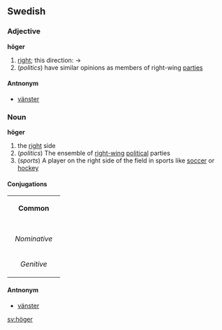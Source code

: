 ==Swedish==
===Adjective===
'''höger'''

#[[right]]; this direction: &rarr;
#(''politics'') have similar opinions as members of right-wing [[parties]]

====Antnonym====
*[[vänster]]

===Noun===
'''höger'''

#the [[right]] side
#(''politics'') The ensemble of [[right-wing]] [[political]] parties
#(''sports'') A player on the right side of the field in sports like [[soccer]] or [[hockey]]

====Conjugations====
{| border=1 cellspacing=0 
| bgcolor=#FFFFF0 colspan=5 align=center | '''Common''' 
|- 
|- bgcolor=#FFFFF0 align=center 
! rowspan=2 | 
| colspan=2 width=105 | ''Singular'' 
| colspan=2 | ''Plural'' 
|- bgcolor=#FFFFF0 align=center 
| width=105 | ''Indefinite'' 
| width=105 | ''Definite'' 
| width=105 | ''Indefinite'' 
|  width=105 | ''Definite'' 
|- align=center 
| width=105 bgcolor=#FFFFF0 | ''Nominative'' 
| [[höger]] 
| [[högern]] 
| [[högrar]] 
| [[högrarna]] 
|- align=center 
| width=105 bgcolor=#FFFFF0 | ''Genitive'' 
| [[högers]] 
| [[högerns]] 
| [[högrars]] 
| [[högrarnas]]
|}

====Antnonym====
*[[vänster]]

[[sv:höger]]